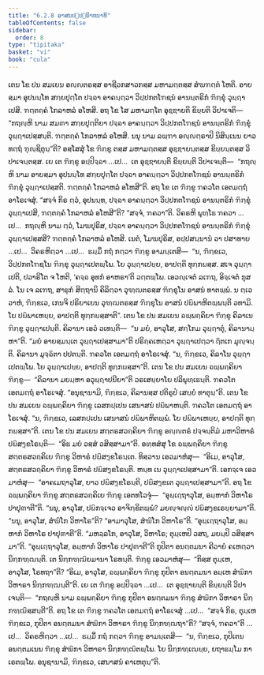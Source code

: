 ```yaml
---
title: "6.2.8 ອາສນປ຺ປຏິພາຫນາທິ"
tableOfContents: false
sidebar:
  order: 8
type: "tipitaka"
basket: "vi"
book: "cula"
---
```



<DynamicBreadcrumb />

<Division number="316" book="cula">

<Paragraph number="1359" book="cula">
ເຕນ ໂຂ ປນ ສມເຍນ ອຎ຺ຎຕຣສ຺ສ ອາຊີວກສາວກສ຺ສ ມຫາມຕ຺ຕສ຺ສ ສໍຆຠຕ຺ຕໍ ໂຫຕິ. ອາຍສ຺ມາ ອຸປນນ຺ໂທ ສກ຺ຍປຸຕ຺ໂຕ ປຈ຺ຉາ ອາຄນ຺ຕ຺ວາ ວິປ຺ປກຕໂຠຊນໍ ອານນ຺ຕຣິກໍ ຠິກ຺ຂຸໍ ວຸຏ຺ຐາເປສິ. ຠຕ຺ຕຄ຺ຄໍ ໂກລາຫລໍ ອໂຫສິ. ອຖ ໂຂ ໂສ ມຫາມຕ຺ໂຕ ອຸຊ຺ຌາຍຕິ ຂິຍ຺ຍຕິ ວິປາເຈຕິ—  “ກຖຎ຺ຫິ ນາມ ສມຓາ ສກ຺ຍປຸຕ຺ຕິຍາ ປຈ຺ຉາ ອາຄນ຺ຕ຺ວາ ວິປ຺ປກຕໂຠຊນໍ ອານນ຺ຕຣິກໍ ຠິກ຺ຂຸໍ ວຸຏ຺ຐາເປສ຺ສນ຺ຕິ. ຠຕ຺ຕຄ຺ຄໍ ໂກລາຫລໍ ອໂຫສິ. ນນຸ ນາມ ລພ຺ຠາ ອຎ຺ຎຕ຺ຣາປິ ນິສິນ຺ເນນ ຍາວທຕ຺ຖໍ ຠຸຎ຺ຊິຕຸນ຺”ຕິ?
</Paragraph>

<Paragraph number="1360" book="cula">
ອສ຺ໂສສຸໍ ໂຂ ຠິກ຺ຂູ ຕສ຺ສ ມຫາມຕ຺ຕສ຺ສ ອຸຊ຺ຌາຍນ຺ຕສ຺ສ ຂິຍ຺ຍນ຺ຕສ຺ສ ວິປາເຈນ຺ຕສ຺ສ. ເຍ ເຕ ຠິກ຺ຂູ ອປ຺ປິຈ຺ຉາ …ເປ…  ເຕ ອຸຊ຺ຌາຍນ຺ຕິ ຂິຍ຺ຍນ຺ຕິ ວິປາເຈນ຺ຕິ—  “ກຖຎ຺ຫິ ນາມ ອາຍສ຺ມາ ອຸປນນ຺ໂທ ສກ຺ຍປຸຕ຺ໂຕ ປຈ຺ຉາ ອາຄນ຺ຕ຺ວາ ວິປ຺ປກຕໂຠຊນໍ ອານນ຺ຕຣິກໍ ຠິກ຺ຂຸໍ ວຸຏ຺ຐາເປສ຺ສຕິ. ຠຕ຺ຕຄ຺ຄໍ ໂກລາຫລໍ ອໂຫສີ”ຕິ. ອຖ ໂຂ ເຕ ຠິກ຺ຂູ ຠຄວໂຕ ເອຕມຕ຺ຖໍ ອາໂຣເຈສຸໍ. “ສຈ຺ຈໍ ກິຣ ຕ຺ວໍ, ອຸປນນ຺ທ, ປຈ຺ຉາ ອາຄນ຺ຕ຺ວາ ວິປ຺ປກຕໂຠຊນໍ ອານນ຺ຕຣິກໍ ຠິກ຺ຂຸໍ ວຸຏ຺ຐາເປສິ, ຠຕ຺ຕຄ຺ຄໍ ໂກລາຫລໍ ອໂຫສີ”ຕິ? “ສຈ຺ຈໍ, ຠຄວາ”ຕິ. ວິຄຣຫິ ພຸທ຺ໂຘ ຠຄວາ …ເປ…  ກຖຎ຺ຫິ ນາມ ຕ຺ວໍ, ໂມຆປຸຣິສ, ປຈ຺ຉາ ອາຄນ຺ຕ຺ວາ ວິປ຺ປກຕໂຠຊນໍ ອານນ຺ຕຣິກໍ ຠິກ຺ຂຸໍ ວຸຏ຺ຐາເປສ຺ສສິ? ຠຕ຺ຕຄ຺ຄໍ ໂກລາຫລໍ ອໂຫສິ. ເນຕໍ, ໂມຆປຸຣິສ, ອປ຺ປສນ຺ນານໍ ວາ ປສາທາຍ …ເປ…  ວິຄຣຫິຕ຺ວາ …ເປ…  ຘມ຺ມິໍ ກຖໍ ກຕ຺ວາ ຠິກ຺ຂູ ອາມນ຺ເຕສິ—  “ນ, ຠິກ຺ຂເວ, ວິປ຺ປກຕໂຠຊໂນ ຠິກ຺ຂຸ ວຸຏ຺ຐາເປຕພ຺ໂພ. ໂຍ ວຸຏ຺ຐາເປຍ຺ຍ, ອາປຕ຺ຕິ ທຸກ຺ກຏສ຺ສ. ສເຈ ວຸຏ຺ຐາເປຕິ, ປວາຣິໂຕ ຈ ໂຫຕິ, ‘ຄຈ຺ຉ ອຸທກໍ ອາຫຣາ’ຕິ ວຕ຺ຕພ຺ໂພ. ເອວຎ຺ເຈຕໍ ລເຠຖ, ອິຈ຺ເຈຕໍ ກຸສລໍ. ໂນ ເຈ ລເຠຖ, ສາຘຸກໍ ສິຕ຺ຖານິ ຄິລິຕ຺ວາ ວຸຑ຺ຒຕຣສ຺ສ ຠິກ຺ຂຸໂນ ອາສນໍ ທາຕພ຺ພໍ. ນ ຕ຺ເວວາຫໍ, ຠິກ຺ຂເວ, ເກນຈິ ປຣິຍາເຍນ ວຸຑ຺ຒຕຣສ຺ສ ຠິກ຺ຂຸໂນ ອາສນໍ ປຏິພາຫິຕພ຺ພນ຺ຕິ ວທາມິ. ໂຍ ປຏິພາເຫຍ຺ຍ, ອາປຕ຺ຕິ ທຸກ຺ກຏສ຺ສາຕິ”.
</Paragraph>

<Paragraph number="1361" book="cula">
ເຕນ ໂຂ ປນ ສມເຍນ ຉພ຺ພຄ຺ຄິຍາ ຠິກ຺ຂູ ຄິລາເນ ຠິກ຺ຂູ ວຸຏ຺ຐາເປນ຺ຕິ. ຄິລານາ ເອວໍ ວເທນ຺ຕິ—  “ນ ມຍໍ, ອາວຸໂສ, ສກ຺ໂກມ ວຸຏ຺ຐາຕຸໍ, ຄິລານາມ຺ຫາ”ຕິ. “ມຍໍ ອາຍສ຺ມນ຺ເຕ ວຸຏ຺ຐາເປສ຺ສາມາ”ຕິ ປຣິຄ຺ຄເຫຕ຺ວາ ວຸຏ຺ຐາເປຕ຺ວາ ຐິຕເກ ມຸຎ຺ຈນ຺ຕິ. ຄິລານາ ມຸຈ຺ຉິຕາ ປປຕນ຺ຕິ. ຠຄວໂຕ ເອຕມຕ຺ຖໍ ອາໂຣເຈສຸໍ. “ນ, ຠິກ຺ຂເວ, ຄິລາໂນ ວຸຏ຺ຐາເປຕພ຺ໂພ. ໂຍ ວຸຏ຺ຐາເປຍ຺ຍ, ອາປຕ຺ຕິ ທຸກ຺ກຏສ຺ສາ”ຕິ.
</Paragraph>

<Paragraph number="1362" book="cula">
ເຕນ ໂຂ ປນ ສມເຍນ ຉພ຺ພຄ຺ຄິຍາ ຠິກ຺ຂູ—  “ຄິລານາ ມຍມ຺ຫາ ອວຸຏ຺ຐາປນີຍາ”ຕິ ວຣເສຍ຺ຍາໂຍ ປລິພຸທ຺ເຘນ຺ຕິ. ຠຄວໂຕ ເອຕມຕ຺ຖໍ ອາໂຣເຈສຸໍ. “ອນຸຊານາມິ, ຠິກ຺ຂເວ, ຄິລານສ຺ສ ປຕິຣູປໍ ເສຍ຺ຍໍ ທາຕຸນ຺”ຕິ.
</Paragraph>

<Paragraph number="1363" book="cula">
ເຕນ ໂຂ ປນ ສມເຍນ ຉພ຺ພຄ຺ຄິຍາ ຠິກ຺ຂູ ເລສກປ຺ເປນ ເສນາສນໍ ປຏິພາຫນ຺ຕິ. ຠຄວໂຕ ເອຕມຕ຺ຖໍ ອາໂຣເຈສຸໍ. “ນ, ຠິກ຺ຂເວ, ເລສກປ຺ເປນ ເສນາສນໍ ປຏິພາຫິຕພ຺ພໍ. ໂຍ ປຏິພາເຫຍ຺ຍ, ອາປຕ຺ຕິ ທຸກ຺ກຏສ຺ສາ”ຕິ.
</Paragraph>

<Paragraph number="1364" book="cula">
ເຕນ ໂຂ ປນ ສມເຍນ ສຕ຺ຕຣສວຄ຺ຄິຍາ ຠິກ຺ຂູ ອຎ຺ຎຕຣໍ ປຈ຺ຈນ຺ຕິມໍ ມຫາວິຫາຣໍ ປຏິສງ຺ຂໂຣນ຺ຕິ—  “ອິຘ ມຍໍ ວສ຺ສໍ ວສິສ຺ສາມາ”ຕິ. ອທ຺ທສໍສຸ ໂຂ ຉພ຺ພຄ຺ຄິຍາ ຠິກ຺ຂູ ສຕ຺ຕຣສວຄ຺ຄິເຍ ຠິກ຺ຂູ ວິຫາຣໍ ປຏິສງ຺ຂໂຣນ຺ເຕ. ທິສ຺ວານ ເອວມາຫໍສຸ—  “ອິເມ, ອາວຸໂສ, ສຕ຺ຕຣສວຄ຺ຄິຍາ ຠິກ຺ຂູ ວິຫາຣໍ ປຏິສງ຺ຂໂຣນ຺ຕິ. ຫນ຺ທ ເນ ວຸຏ຺ຐາເປສ຺ສາມາ”ຕິ. ເອກຈ຺ເຈ ເອວມາຫໍສຸ—  “ອາຄເມຖາວຸໂສ, ຍາວ ປຏິສງ຺ຂໂຣນ຺ຕິ, ປຏິສງ຺ຂເຕ ວຸຏ຺ຐາເປສ຺ສາມາ”ຕິ. ອຖ ໂຂ ຉພ຺ພຄ຺ຄິຍາ ຠິກ຺ຂູ ສຕ຺ຕຣສວຄ຺ຄິເຍ ຠິກ຺ຂູ ເອຕທໂວຈຸໍ—  “ອຸຏ຺ເຐຖາວຸໂສ, ອມ຺ຫາກໍ ວິຫາໂຣ ປາປຸຓາຕີ”ຕິ. “ນນຸ, ອາວຸໂສ, ປຏິກຈ຺ເຈວ ອາຈິກ຺ຂິຕພ຺ພໍ? ມຍຎ຺ຈຎ຺ຎໍ ປຏິສງ຺ຂເຣຍ຺ຍາມາ”ຕິ. “ນນຸ, ອາວຸໂສ, ສໍຆິໂກ ວິຫາໂຣ”ຕິ? “ອາມາວຸໂສ, ສໍຆິໂກ ວິຫາໂຣ”ຕິ. “ອຸຏ຺ເຐຖາວຸໂສ, ອມ຺ຫາກໍ ວິຫາໂຣ ປາປຸຓາຕີ”ຕິ. “ມຫລ຺ລໂກ, ອາວຸໂສ, ວິຫາໂຣ; ຕຸມ຺ເຫປິ ວສຖ, ມຍມ຺ປິ ວສິສ຺ສາມາ”ຕິ. “ອຸຏ຺ເຐຖາວຸໂສ, ອມ຺ຫາກໍ ວິຫາໂຣ ປາປຸຓາຕີ”ຕິ ກຸປິຕາ ອນຕ຺ຕມນາ ຄີວາຍໍ ຄເຫຕ຺ວາ ນິກ຺ກຑ຺ຒນ຺ຕິ. ເຕ ນິກ຺ກຑ຺ຒິຍມານາ ໂຣທນ຺ຕິ. ຠິກ຺ຂູ ເອວມາຫໍສຸ—  “ກິສ຺ສ ຕຸມ຺ເຫ, ອາວຸໂສ, ໂຣທຖາ”ຕິ? “ອິເມ, ອາວຸໂສ, ຉພ຺ພຄ຺ຄິຍາ ຠິກ຺ຂູ ກຸປິຕາ ອນຕ຺ຕມນາ ອມ຺ເຫ ສໍຆິກາ ວິຫາຣາ ນິກ຺ກຑ຺ຒນ຺ຕີ”ຕິ.
</Paragraph>

<Paragraph number="1365" book="cula">
ເຍ ເຕ ຠິກ຺ຂູ ອປ຺ປິຈ຺ຉາ …ເປ…  ເຕ ອຸຊ຺ຌາຍນ຺ຕິ ຂິຍ຺ຍນ຺ຕິ ວິປາເຈນ຺ຕິ—  “ກຖຎ຺ຫິ ນາມ ຉພ຺ພຄ຺ຄິຍາ ຠິກ຺ຂູ ກຸປິຕາ ອນຕ຺ຕມນາ ຠິກ຺ຂູ ສໍຆິກາ ວິຫາຣາ ນິກ຺ກຑ຺ຒິສ຺ສນ຺ຕີ”ຕິ. ອຖ ໂຂ ເຕ ຠິກ຺ຂູ ຠຄວໂຕ ເອຕມຕ຺ຖໍ ອາໂຣເຈສຸໍ …ເປ…  “ສຈ຺ຈໍ ກິຣ, ຕຸມ຺ເຫ ຠິກ຺ຂເວ, ກຸປິຕາ ອນຕ຺ຕມນາ ສໍຆິກາ ວິຫາຣາ ຠິກ຺ຂູ ນິກ຺ກຑ຺ຒຖາ”ຕິ? “ສຈ຺ຈໍ, ຠຄວາ”ຕິ …ເປ…  ວິຄຣຫິຕ຺ວາ …ເປ…  ຘມ຺ມິໍ ກຖໍ ກຕ຺ວາ ຠິກ຺ຂູ ອາມນ຺ເຕສິ—  “ນ, ຠິກ຺ຂເວ, ກຸປິເຕນ ອນຕ຺ຕມເນນ ຠິກ຺ຂຸ ສໍຆິກາ ວິຫາຣາ ນິກ຺ກຑ຺ຒິຕພ຺ໂພ. ໂຍ ນິກ຺ກຑ຺ເຒຍ຺ຍ, ຍຖາຘມ຺ໂມ ກາເຣຕພ຺ໂພ. ອນຸຊານາມິ, ຠິກ຺ຂເວ, ເສນາສນໍ ຄາເຫຕຸນ຺”ຕິ.
</Paragraph>
</Division>